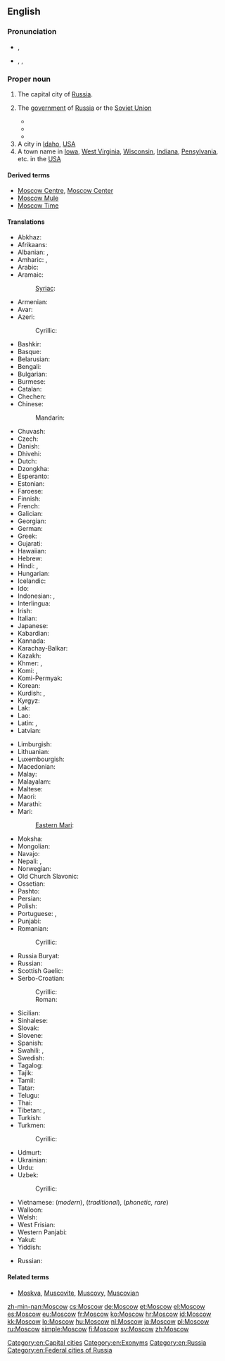 ==English==
{{wikipedia}}

===Pronunciation===
* {{a|RP}} {{IPA|/ˈmɒskəʊ/}}, {{X-SAMPA|/"mQsk@U/}}
* {{a|US}} {{enPR|mäsʹkou|mäsʹkō}}, {{IPA|/ˈmɑskaʊ/|/ˈmɑskoʊ/}}, {{X-SAMPA|/"mAskaU/|/"mAskoU/}}

===Proper noun===
{{en-proper noun}}

# The capital city of [[Russia]].
# {{context|by extension}} The [[government]] of [[Russia]] or the [[Soviet Union]]
#* {{quote-book
|year=1987
|author=Shelomoh Naḳdimon
|title=First strike: the exclusive story of how Israel foiled Iraq's attempt to get the bomb
|chapter=
|url=http://books.google.com/books?id=8IhtAAAAMAAJ
|isbn=
|page=40
|passage='''Moscow''' said "Nyet!"}}
#* {{quote-book
|year=1997
|author=Mervin Block
|title=Writing Broadcast News: Shorter, Sharper, Stronger
|chapter=
|url=http://books.google.com/books?id=MOykn3dMaJIC&pg=PA154
|isbn=1-56625-084-6
|page=154
|passage=Yet, a few US newscasters will go on the air at 6 pm or later and say, "'''Moscow''' said tonight.["] ... A careful writer would make his script read, "'''Moscow''' said today. ..."}}
#* {{quote-book
|year=2009
|author=Svante E. Cornell, S. Frederick Star
|title=The Guns of August 2008: Russia's War in Georgia
|chapter=
|url=http://books.google.com/books?id=J4ta_TjGYBAC&pg=PA184
|isbn=978-0-7656-2507-6
|page=184
|passage=In addition, '''Moscow''' argued that Georgia had violated international law by introducing its forces into South Ossetia, a move '''Moscow''' said Tbilisi had committed itself not to do under the earlier CIS-sponsored peacekeeping arrangements.}}
# A city in [[Idaho]], [[USA]]
# A town name in [[Iowa]], [[West Virginia]], [[Wisconsin]], [[Indiana]], [[Pensylvania]], etc. in the [[USA]]

====Derived terms====
* [[Moscow Centre]], [[Moscow Center]]
* [[Moscow Mule]]
* [[Moscow Time]]

====Translations====
{{trans-top|Capital city of Russia}}
* Abkhaz: {{t-|ab|Москва|tr=Moskvá|sc=Cyrl}}
* Afrikaans: {{t-|af|Moskou}}
* Albanian: {{qualifier|definite}} {{t-|sq|Moska}}, {{qualifier|indefinite}} {{t-|sq|Moskë}}
* Amharic: {{t-|am|ሞስኩ|tr=mosku|sc=Ethi}}, {{t-|am|ሞስኮ|tr=mosko|sc=Ethi}}
* Arabic: {{t-|ar|موسكو|m|tr=moskū, moskō}}
* Aramaic: {{tø|arc|ܡܘܣܩܒܐ|sc=Syrc}}
*: [[Syriac]]: {{tø|syr|ܡܘܣܟܘ|tr=mōskō|sc=Syrc}}
* Armenian: {{t-|hy|Մոսկվա|tr=Moskva}}
* Avar: {{t-|av|Москва|tr=Moskvá|sc=Cyrl}}
* Azeri: {{t+|az|Moskva}}
*: Cyrillic: {{t+|az|Москва|f|sc=Cyrl}}
* Bashkir: {{tø|ba|Мәскәү|tr=Mäskäw|sc=Cyrl}}
* Basque: {{t+|eu|Mosku}}
* Belarusian: {{t-|be|Масква|f|tr=Maskvá}}
* Bengali: {{t-|bn|মস্কো|tr=Môsko|sc=Beng}}
* Bulgarian: {{t-|bg|Москва|f|tr=Moskva}}
* Burmese: {{t-|my|မော်စကို|tr=mo sa. kou|sc=Mymr}}
* Catalan: {{t-|ca|Moscou|f}}
* Chechen: {{tø|ce|Москох|tr=Moskox}}
* Chinese:
*: Mandarin: {{t-|cmn|莫斯科|tr=Mòsīkē|sc=Hani}}
* Chuvash: {{tø|cv|Мускав|tr=Muskav|sc=Cyrl}}
* Czech: {{t+|cs|Moskva|f}}
* Danish: {{t-|da|Moskva}}
* Dhivehi: {{t-|dv|މޮސްކޯ|tr=moskō|sc=Thaa}}
* Dutch: {{t+|nl|Moskou|n}}
* Dzongkha: {{t-|dz|མོསི་ཀོ|sc=Tibt}}
* Esperanto: {{t-|eo|Moskvo}}
* Estonian: {{t+|et|Moskva}}
* Faroese: {{t-|fo|Moskva}}
* Finnish: {{t+|fi|Moskova}}
* French: {{t+|fr|Moscou|f}}
* Galician: {{t+|gl|Moscova|f}}
* Georgian: {{t-|ka|მოსკოვი|tr=moskovi|sc=Geor}}
* German: {{t+|de|Moskau|n}}
* Greek: {{t+|el|Μόσχα|f|tr=Móscha}}
* Gujarati: {{t-|gu|મૌસ્કો|tr=mauskō|sc=Gujr}}
* Hawaiian: {{tø|haw|Mokekao}}
* Hebrew: {{t-|he|מוסקבה|f|tr=Moskvá}}
* Hindi: {{t-|hi|मास्को|m|tr=Māsko}}, {{t-|hi|मॉस्को|m|tr=Mosko|sc=Deva}}
* Hungarian: {{t+|hu|Moszkva}}
* Icelandic: {{t+|is|Moskva|f}}
* Ido: {{t-|io|Moskva}}
* Indonesian: {{t-|id|Moskwa}}, {{t-|id|Moskow}}
* Interlingua: {{t-|ia|Moscova}}
* Irish: {{t-|ga|Moscó|m}}
* Italian: {{t+|it|Mosca|f}}
* Japanese: {{t+|ja|モスクワ|tr=Mosukuwa}}
* Kabardian: {{tø|kbd|Мэзкуу|tr=Mezkuu}}
* Kannada: {{t-|kn|ಮಾಸ್ಕೋ|tr=Māskō|sc=Knda}}
* Karachay-Balkar: {{tø|krc|Москва|tr=Moskvá|sc=Cyrl}}
* Kazakh: {{t|kk|Мәскеу|tr=Mäskeu|sc=Cyrl}}
* Khmer: {{t-|km|រដ្ឋរុស្ស៊ី|sc=Khmr}}, {{t-|km|មូស្គូ|tr=mūskū|sc=Khmr}}
* Komi: {{tø|kv|Канкар|tr=Kankar}}, {{tø|kv|Мӧсква|tr=Möskva}}
* Komi-Permyak: {{tø|koi|Мöсква|tr=Möskva}}
* Korean: {{t+|ko|모스크바|tr=Moseukeuba|sc=Hang}}
* Kurdish: {{t+|ku|Mosko}}, {{t-|ku|مۆسکۆ|tr=Mosko|sc=ku-Arab}}
* Kyrgyz: {{t-|ky|Москва|tr=Moskvá|sc=Cyrl}}
* Lak: {{tø|lbe|Москва|tr=Moskvá}}
* Lao: {{t-|lo|ມົດສະກູ|tr=môtsakū|sc=Laoo}}
* Latin: {{t-|la|Muscovia|f}}, {{t-|la|Moscua|f}}
* Latvian: {{t-|lv|Maskava|f}}
{{trans-mid}}
* Limburgish: {{t-|li|Moskou|n}}
* Lithuanian: {{t-|lt|Maskva|f}}
* Luxembourgish: {{t+|lb|Moskau}}
* Macedonian: {{t-|mk|Москва|f|tr=Móskva}}
* Malay: {{t-|ms|Moscow}}
* Malayalam: {{t-|ml|മോസ്കോ|tr=Mōskō|sc=Mlym}}
* Maltese: {{t-|mt|Moska}}
* Maori: {{t-|mi|Mohikau}}
* Marathi: {{t-|mr|मॉस्को|tr=mosko|sc=Deva}}
* Mari:
*: [[Eastern Mari]]: {{tø|mhr|Моско|tr=Mosko}}
* Moksha: {{tø|mdf|Моску|tr=Mosku}}
* Mongolian: {{t-|mn|Москва|tr=Moskvá|sc=Cyrl}}
* Navajo: {{tø|nv|Móskow}}
* Nepali: {{t-|ne|मास्को|tr=māsko|sc=Deva}}, {{t-|ne|मस्को|tr=masko|sc=Deva}}
* Norwegian: {{t+|no|Moskva}}
* Old Church Slavonic: {{tø|cu|Москъва́|sc=Cyrs}}
* Ossetian: {{tø|os|Мӕскуы|tr=Mäskuy|sc=Cyrl}}
* Pashto: {{t-|ps|مسکو|sc=ps-Arab}}
* Persian: {{t+|fa|مسکو|tr=Mosku}}
* Polish: {{t+|pl|Moskwa|f}}
* Portuguese: {{t+|pt|Moscou|f}}, {{t+|pt|Moscovo|f}}
* Punjabi: {{t-|pa|ਮੌਸਕੋ|tr=mauskō|sc=Guru}}
* Romanian: {{t+|ro|Moscova|f}}
*: Cyrillic: {{t-|ro|Москова|f|sc=Cyrl}}
* Russia Buryat: {{tø|bxr|Мушхаваа|tr=Mušhavaa}}
* Russian: {{t+|ru|Москва|f|tr=Moskvá}}
* Scottish Gaelic: {{t-|gd|Mosgo}}
* Serbo-Croatian:
*: Cyrillic: {{t-|sh|Москва|f|sc=Cyrl}}
*: Roman: {{t-|sh|Moskva|f}}
* Sicilian: {{t-|scn|Mosca|f}}
* Sinhalese: {{t-|si|මොස්කව්|tr=moskaʋ|sc=Sinh}}
* Slovak: {{t-|sk|Moskva|f}}
* Slovene: {{t+|sl|Moskva|alt=Móskva|f}}
* Spanish: {{t+|es|Moscú|m}}
* Swahili: {{t-|sw|Misko}}, {{t-|sw|Moscow}}
* Swedish: {{t+|sv|Moskva}}
* Tagalog: {{t-|tl|Moscow}}
* Tajik: {{t-|tg|Маскав|tr=Maskav|sc=Cyrl}}
* Tamil: {{t-|ta|மாஸ்கோ|tr=māskō|sc=Taml}}
* Tatar: {{t-|tt|Мәскәү|tr=Mäskäw|sc=Cyrl}}
* Telugu: {{t-|te|మాస్కో|tr=Māskō}}
* Thai: {{t-|th|มอสโก|tr=môtgoh}}
* Tibetan: {{t-|bo|མོ་སི་ཁོ|tr=mo.si.kʰo|alt=མོ་སི་ཁོ།|sc=Tibt}}, {{t-|bo|མོ་སི་ཁའོ|tr=mo.si.kʰa'o|alt=མོ་སི་ཁའོ།|sc=Tibt}}
* Turkish: {{t+|tr|Moskova}}
* Turkmen: {{t-|tk|Moskwa}}
*: Cyrillic: {{t-|tk|Москва|f|sc=Cyrl}}
* Udmurt: {{tø|udm|Муско|tr=Musko}}
* Ukrainian: {{t-|uk|Москва|f|tr=Moskvá}}
* Urdu: {{t-|ur|ماسکو|m|tr=Māsko}}
* Uzbek: {{t-|uz|Moskva}}
*: Cyrillic: {{t-|uz|Москва|f|sc=Cyrl}}
* Vietnamese: {{t-|vi|Moskva}} (''modern''), {{t-|vi|Mạc Tư Khoa}} (''traditional''), {{t-|vi|Mát-xcơ-va}} (''phonetic, rare'')
* Walloon: {{t-|wa|Moscou}}
* Welsh: {{t-|cy|Moskva|f}}
* West Frisian: {{t-|fy|Moskou|n}}
* Western Panjabi: {{t-|pnb|ماسکو}}
* Yakut: {{tø|sah|Москва|tr=Moskvá|sc=Cyrl}}
* Yiddish: {{t-|yi|מאסקװע|alt=מאָסקװע|tr=Moskve}}
{{trans-bottom}}

{{trans-top|a name of a town in the USA}}
* Russian: {{t-|ru|Москоу|m|tr=Móskou}} {{indeclinable}}
{{trans-mid}}
{{trans-bottom}}

====Related terms====
* [[Moskva]], [[Muscovite]], [[Muscovy]], [[Muscovian]]

[[Category:en:Capital cities]]
[[Category:en:Exonyms]]
[[Category:en:Russia]]
[[Category:en:Federal cities of Russia]]

[[zh-min-nan:Moscow]]
[[cs:Moscow]]
[[de:Moscow]]
[[et:Moscow]]
[[el:Moscow]]
[[es:Moscow]]
[[eu:Moscow]]
[[fr:Moscow]]
[[ko:Moscow]]
[[hr:Moscow]]
[[id:Moscow]]
[[kk:Moscow]]
[[lo:Moscow]]
[[hu:Moscow]]
[[nl:Moscow]]
[[ja:Moscow]]
[[pl:Moscow]]
[[ru:Moscow]]
[[simple:Moscow]]
[[fi:Moscow]]
[[sv:Moscow]]
[[zh:Moscow]]